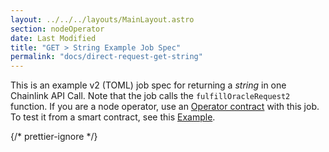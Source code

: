 ```yaml
---
layout: ../../../layouts/MainLayout.astro
section: nodeOperator
date: Last Modified
title: "GET > String Example Job Spec"
permalink: "docs/direct-request-get-string"
---
```



This is an example v2 (TOML) job spec for returning a _string_ in one Chainlink API Call. Note that the job calls the `fulfillOracleRequest2` function. If you are a node operator, use an [Operator contract](https://github.com/smartcontractkit/chainlink/blob/develop/contracts/src/v0.7/Operator.sol) with this job.
To test it from a smart contract, see this [Example](/any-api/get-request/examples/array-response).

{/* prettier-ignore */}
<CodeSample src="samples/ChainlinkNodes/jobs/get-string.toml"/>
